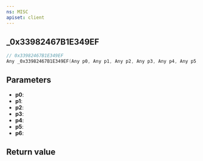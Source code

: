 ```yaml
---
ns: MISC
apiset: client
---
```

## _0x33982467B1E349EF

```c
// 0x33982467B1E349EF
Any _0x33982467B1E349EF(Any p0, Any p1, Any p2, Any p3, Any p4, Any p5, Any p6);
```


## Parameters
* **p0**:
* **p1**:
* **p2**:
* **p3**:
* **p4**:
* **p5**:
* **p6**:

## Return value
